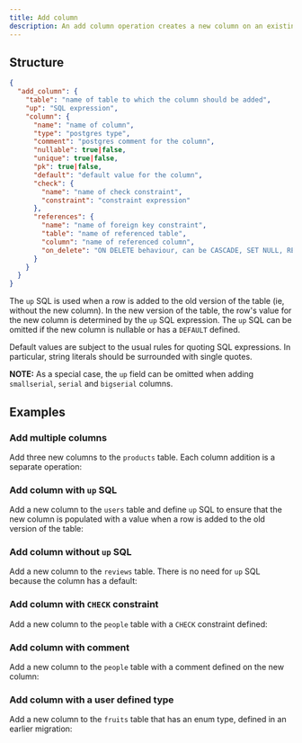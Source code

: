 ```yaml
---
title: Add column
description: An add column operation creates a new column on an existing table.
---
```


## Structure

```json
{
  "add_column": {
    "table": "name of table to which the column should be added",
    "up": "SQL expression",
    "column": {
      "name": "name of column",
      "type": "postgres type",
      "comment": "postgres comment for the column",
      "nullable": true|false,
      "unique": true|false,
      "pk": true|false,
      "default": "default value for the column",
      "check": {
        "name": "name of check constraint",
        "constraint": "constraint expression"
      },
      "references": {
        "name": "name of foreign key constraint",
        "table": "name of referenced table",
        "column": "name of referenced column",
        "on_delete": "ON DELETE behaviour, can be CASCADE, SET NULL, RESTRICT, or NO ACTION. Default is NO ACTION",
      }
    }
  }
}
```

The `up` SQL is used when a row is added to the old version of the table (ie, without the new column). In the new version of the table, the row's value for the new column is determined by the `up` SQL expression. The `up` SQL can be omitted if the new column is nullable or has a `DEFAULT` defined.

Default values are subject to the usual rules for quoting SQL expressions. In particular, string literals should be surrounded with single quotes.

**NOTE:** As a special case, the `up` field can be omitted when adding `smallserial`, `serial` and `bigserial` columns.

## Examples

### Add multiple columns

Add three new columns to the `products` table. Each column addition is a separate operation:

<ExampleSnippet example="03_add_column.json" language="json" />

### Add column with `up` SQL

Add a new column to the `users` table and define `up` SQL to ensure that the new column is populated with a value when a row is added to the old version of the table:

<ExampleSnippet example="06_add_column_to_sql_table.json" language="json" />

### Add column without `up` SQL

Add a new column to the `reviews` table. There is no need for `up` SQL because the column has a default:

<ExampleSnippet example="17_add_rating_column.json" language="json" />

### Add column with `CHECK` constraint

Add a new column to the `people` table with a `CHECK` constraint defined:

<ExampleSnippet
  example="26_add_column_with_check_constraint.json"
  language="json"
/>

### Add column with comment

Add a new column to the `people` table with a comment defined on the new column:

<ExampleSnippet example="30_add_column_simple_up.json" language="json" />

### Add column with a user defined type

Add a new column to the `fruits` table that has an enum type, defined in an earlier migration:

<ExampleSnippet example="41_add_enum_column.json" language="json" />
